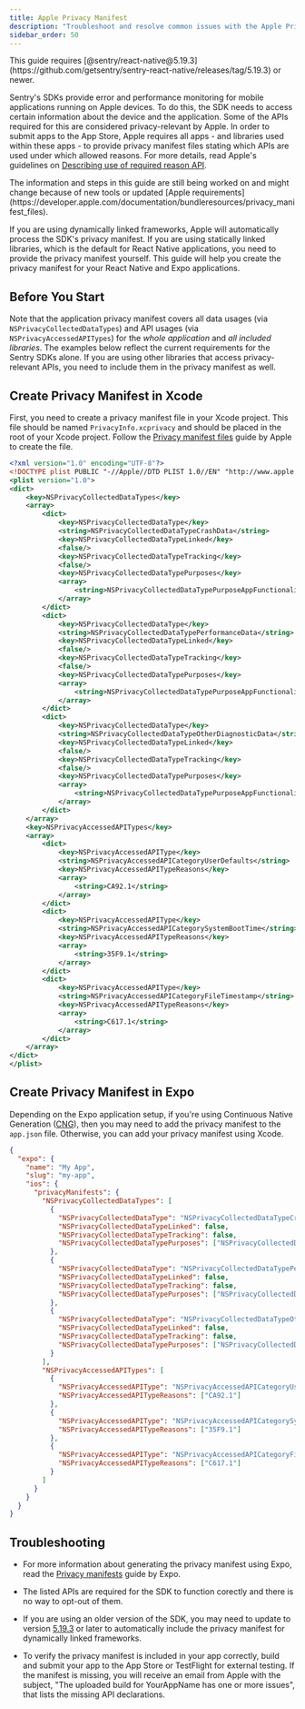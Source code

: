```yaml
---
title: Apple Privacy Manifest
description: "Troubleshoot and resolve common issues with the Apple Privacy Manifest and Sentry React Native SDK."
sidebar_order: 50
---
```


<Note>
This guide requires [@sentry/react-native@5.19.3](https://github.com/getsentry/sentry-react-native/releases/tag/5.19.3) or newer.
</Note>

Sentry's SDKs provide error and performance monitoring for mobile applications running on Apple devices. To do this, the SDK needs to access certain information about the device and the application. Some of the APIs required for this are considered privacy-relevant by Apple. In order to submit apps to the App Store, Apple requires all apps - and libraries used within these apps - to provide privacy manifest files stating which APIs are used under which allowed reasons. For more details, read Apple's guidelines on [Describing use of required reason API](https://developer.apple.com/documentation/bundleresources/privacy_manifest_files/describing_use_of_required_reason_api).

<Note>
The information and steps in this guide are still being worked on and might change because of new tools or updated [Apple requirements](https://developer.apple.com/documentation/bundleresources/privacy_manifest_files).
</Note>

If you are using dynamically linked frameworks, Apple will automatically process the SDK's privacy manifest. If you are using statically linked libraries, which is the default for React Native applications, you need to provide the privacy manifest yourself. This guide will help you create the privacy manifest for your React Native and Expo applications.

## Before You Start

Note that the application privacy manifest covers all data usages (via `NSPrivacyCollectedDataTypes`) and API usages (via `NSPrivacyAccessedAPITypes`) for the *whole application* and *all included libraries*. The examples below reflect the current requirements for the Sentry SDKs alone. If you are using other libraries that access privacy-relevant APIs, you need to include them in the privacy manifest as well.

## Create Privacy Manifest in Xcode

First, you need to create a privacy manifest file in your Xcode project. This file should be named `PrivacyInfo.xcprivacy` and should be placed in the root of your Xcode project. Follow the [Privacy manifest files](https://developer.apple.com/documentation/bundleresources/privacy_manifest_files#4284009) guide by Apple to create the file.

```xml {filename:PrivacyInfo.xcprivacy}
<?xml version="1.0" encoding="UTF-8"?>
<!DOCTYPE plist PUBLIC "-//Apple//DTD PLIST 1.0//EN" "http://www.apple.com/DTDs/PropertyList-1.0.dtd">
<plist version="1.0">
<dict>
	<key>NSPrivacyCollectedDataTypes</key>
	<array>
		<dict>
			<key>NSPrivacyCollectedDataType</key>
			<string>NSPrivacyCollectedDataTypeCrashData</string>
			<key>NSPrivacyCollectedDataTypeLinked</key>
			<false/>
			<key>NSPrivacyCollectedDataTypeTracking</key>
			<false/>
			<key>NSPrivacyCollectedDataTypePurposes</key>
			<array>
				<string>NSPrivacyCollectedDataTypePurposeAppFunctionality</string>
			</array>
		</dict>
		<dict>
			<key>NSPrivacyCollectedDataType</key>
			<string>NSPrivacyCollectedDataTypePerformanceData</string>
			<key>NSPrivacyCollectedDataTypeLinked</key>
			<false/>
			<key>NSPrivacyCollectedDataTypeTracking</key>
			<false/>
			<key>NSPrivacyCollectedDataTypePurposes</key>
			<array>
				<string>NSPrivacyCollectedDataTypePurposeAppFunctionality</string>
			</array>
		</dict>
		<dict>
			<key>NSPrivacyCollectedDataType</key>
			<string>NSPrivacyCollectedDataTypeOtherDiagnosticData</string>
			<key>NSPrivacyCollectedDataTypeLinked</key>
			<false/>
			<key>NSPrivacyCollectedDataTypeTracking</key>
			<false/>
			<key>NSPrivacyCollectedDataTypePurposes</key>
			<array>
				<string>NSPrivacyCollectedDataTypePurposeAppFunctionality</string>
			</array>
		</dict>
	</array>
	<key>NSPrivacyAccessedAPITypes</key>
	<array>
		<dict>
			<key>NSPrivacyAccessedAPIType</key>
			<string>NSPrivacyAccessedAPICategoryUserDefaults</string>
			<key>NSPrivacyAccessedAPITypeReasons</key>
			<array>
				<string>CA92.1</string>
			</array>
		</dict>
		<dict>
			<key>NSPrivacyAccessedAPIType</key>
			<string>NSPrivacyAccessedAPICategorySystemBootTime</string>
			<key>NSPrivacyAccessedAPITypeReasons</key>
			<array>
				<string>35F9.1</string>
			</array>
		</dict>
		<dict>
			<key>NSPrivacyAccessedAPIType</key>
			<string>NSPrivacyAccessedAPICategoryFileTimestamp</string>
			<key>NSPrivacyAccessedAPITypeReasons</key>
			<array>
				<string>C617.1</string>
			</array>
		</dict>
	</array>
</dict>
</plist>
```

## Create Privacy Manifest in Expo

Depending on the Expo application setup, if you're using Continuous Native Generation ([CNG](https://docs.expo.dev/workflow/continuous-native-generation/)), then you may need to add the privacy manifest to the `app.json` file. Otherwise, you can add your privacy manifest using Xcode. 

```json {filename:app.json}
{
  "expo": {
    "name": "My App",
    "slug": "my-app",
    "ios": {
      "privacyManifests": {
        "NSPrivacyCollectedDataTypes": [
          {
            "NSPrivacyCollectedDataType": "NSPrivacyCollectedDataTypeCrashData",
            "NSPrivacyCollectedDataTypeLinked": false,
            "NSPrivacyCollectedDataTypeTracking": false,
            "NSPrivacyCollectedDataTypePurposes": ["NSPrivacyCollectedDataTypePurposeAppFunctionality"]
          },
          {
            "NSPrivacyCollectedDataType": "NSPrivacyCollectedDataTypePerformanceData",
            "NSPrivacyCollectedDataTypeLinked": false,
            "NSPrivacyCollectedDataTypeTracking": false,
            "NSPrivacyCollectedDataTypePurposes": ["NSPrivacyCollectedDataTypePurposeAppFunctionality"]
          },
          {
            "NSPrivacyCollectedDataType": "NSPrivacyCollectedDataTypeOtherDiagnosticData",
            "NSPrivacyCollectedDataTypeLinked": false,
            "NSPrivacyCollectedDataTypeTracking": false,
            "NSPrivacyCollectedDataTypePurposes": ["NSPrivacyCollectedDataTypePurposeAppFunctionality"]
          }
        ],
        "NSPrivacyAccessedAPITypes": [
          {
            "NSPrivacyAccessedAPIType": "NSPrivacyAccessedAPICategoryUserDefaults",
            "NSPrivacyAccessedAPITypeReasons": ["CA92.1"]
          },
          {
            "NSPrivacyAccessedAPIType": "NSPrivacyAccessedAPICategorySystemBootTime",
            "NSPrivacyAccessedAPITypeReasons": ["35F9.1"]
          },
          {
            "NSPrivacyAccessedAPIType": "NSPrivacyAccessedAPICategoryFileTimestamp",
            "NSPrivacyAccessedAPITypeReasons": ["C617.1"]
          }
        ]
      }
    }
  }
}
```

## Troubleshooting

- For more information about generating the privacy manifest using Expo, read the [Privacy manifests](https://docs.expo.dev/guides/apple-privacy/) guide by Expo.

- The listed APIs are required for the SDK to function corectly and there is no way to opt-out of them.

- If you are using an older version of the SDK, you may need to update to version [5.19.3](https://github.com/getsentry/sentry-react-native/releases/tag/5.19.3) or later to automatically include the privacy manifest for dynamically linked frameworks.

- To verify the privacy manifest is included in your app correctly, build and submit your app to the App Store or TestFlight for external testing. If the manifest is missing, you will receive an email from Apple with the subject, "The uploaded build for YourAppName has one or more issues", that lists the missing API declarations.
